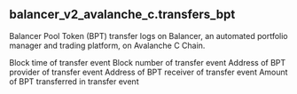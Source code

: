 ## balancer_v2_avalanche_c.transfers_bpt 
Balancer Pool Token (BPT) transfer logs on Balancer, an automated portfolio manager and trading platform, on Avalanche C Chain.


<ParamField path="blockchain">

</ParamField>
<ParamField path="version">

</ParamField>
<ParamField path="contract_address">

</ParamField>
<ParamField path="block_date">

</ParamField>
<ParamField path="block_month">

</ParamField>
<ParamField path="evt_tx_hash">

</ParamField>
<ParamField path="evt_index">

</ParamField>
<ParamField path="evt_block_time">
Block time of transfer event
</ParamField>
<ParamField path="evt_block_number">
Block number of transfer event
</ParamField>
<ParamField path="from">
Address of BPT provider of transfer event
</ParamField>
<ParamField path="to">
Address of BPT receiver of transfer event
</ParamField>
<ParamField path="value">
Amount of BPT transferred in transfer event
</ParamField>
